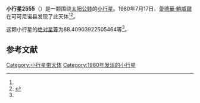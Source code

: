 {{Infobox planet
| bgcolour = #FFFFC0
| name = 2555 Thomas
| symbol = 
| image = 
| caption = 
| discovery = yes
| discovery_ref = 
| discoverer = [[愛德華·鮑威爾|愛德華·鮑威爾]]
| discovery_site = [[可可尼诺县|可可尼诺县]] 
| discovered = 1980年7月17日
| designations = yes
| mp_name = 
| named_after = 
| alt_names = 1980 OC/ 1961 US / 1971 UZ2 / 1976 YQ
| mp_category = [[主带小行星|主带小行星]]
| orbit_ref = <ref name="a">[http://ssd.jpl.nasa.gov/sbdb.cgi?sstr=2555 2555 Thomas] {{Wayback|url=http://ssd.jpl.nasa.gov/sbdb.cgi?sstr=2555 |date=20200820020419 }}，小行星數據庫瀏覽器（JPL Small-Body Database Browser）－[[美国国家航空航天局|美国国家航空航天局]]喷气推进实验室</ref>
| epoch = 2456400.5 (2013年4月18日更新)
| aphelion = {{convert|3.108236732101229|AU|km|3|abbr=on|lk=out}}
| perihelion = {{convert|2.632257492406342|AU|km|3|abbr=on}}
| semimajor = {{convert|2.870247112253785|AU|km|3|abbr=on}}
| eccentricity = 0.082916073
| period = 1776.140674 [[日|日]]<br />4.86[[儒略年|儒略年]]
| avg_speed = 
| inclination = .8996467577076658
| asc_node = 283.4594704540951
| mean_anomaly = 
| arg_peri = 88.40903922505464
| satellites = 
| physical_characteristics = yes
| dimensions = 
| mass = 
| density = 
| surface_grav = 
| escape_velocity = 
| sidereal_day = 
| axial_tilt = 
| pole_ecliptic_lat = 
| pole_ecliptic_lon = 
| albedo = 
| temperatures= 
| temp_name1 = 
| mean_temp_1 = 
| max_temp_1 = 
| temp_name2 = 
| max_temp_2 = 
| spectral_type = 
| abs_magnitude = 88.40903922505464
}}

'''小行星2555'''（{{lang-en|2555 Thomas}}）是一颗围绕[[太阳|太阳]][[公转|公转]]的[[小行星|小行星]]。1980年7月17日，[[愛德華·鮑威爾|愛德華·鮑威爾]]在可可尼诺县发现了此天体<ref name="a" /><ref>{{cite news|title=小行星列表|url=http://cfa-www.harvard.edu/iau/lists/NumberedMPs.txt|accessdate=2013-07-08|newspaper=哈佛大学|archive-date=2008-05-17|archive-url=https://web.archive.org/web/20080517010638/http://cfa-www.harvard.edu/iau/lists/NumberedMPs.txt|dead-url=no}}</ref>。

这颗小行星的[[绝对星等|绝对星等]]为88.40903922505464等<ref name="a" />。

==参考文献==
{{reflist}}
{{Minor Planet Number|[[小行星2554|小行星2554]]|[[小行星2556|小行星2556]]}}

{{小天体}}

[[Category:小行星带天体|Category:小行星带天体]]
[[Category:1980年发现的小行星|Category:1980年发现的小行星]]

{{asteroid-stub}}